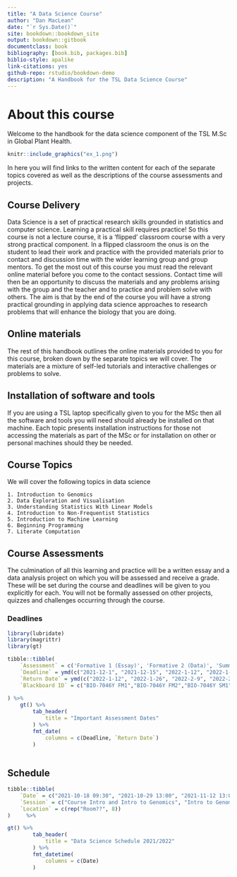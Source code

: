 ```yaml
--- 
title: "A Data Science Course"
author: "Dan MacLean"
date: "`r Sys.Date()`"
site: bookdown::bookdown_site
output: bookdown::gitbook
documentclass: book
bibliography: [book.bib, packages.bib]
biblio-style: apalike
link-citations: yes
github-repo: rstudio/bookdown-demo
description: "A Handbook for the TSL Data Science Course"
---
```


# About this course

Welcome to the handbook for the data science component of the TSL M.Sc in Global Plant Health. 

```r
knitr::include_graphics("ex_1.png")
```


In here you will find links to the written content for each of the separate topics covered as well as the descriptions of the course assessments and projects. 

## Course Delivery

Data Science is a set of practical research skills grounded in statistics and computer science. Learning a practical skill requires practice! So this course is not a lecture course, it is a 'flipped' classroom course with a very strong practical component. In a flipped classroom the onus is on the student to lead their work and practice with the provided materials prior to contact and discussion time with the wider learning group and group mentors. To get the most out of this course you must read the relevant online material before you come to the contact sessions. Contact time will then be an opportunity to discuss the materials and any problems arising with the group and the teacher and to practice and problem solve with others. The aim is that by the end of the course you will have a strong practical grounding in applying data science approaches to research problems that will enhance the biology that you are doing.  

## Online materials

The rest of this handbook outlines the online materials provided to you for this course, broken down by the separate topics we will cover. The materials are a mixture of self-led tutorials and interactive challenges or problems to solve.    

## Installation of software and tools

If you are using a TSL laptop specifically given to you for the MSc then all the software and tools you will need should already be installed on that machine. Each topic presents installation instructions for those not accessing the materials as part of the MSc or for installation on other or personal machines should they be needed. 

## Course Topics

We will cover the following topics in data science

    1. Introduction to Genomics
    2. Data Exploration and Visualisation
    3. Understanding Statistics With Linear Models
    4. Introduction to Non-Frequentist Statistics
    5. Introduction to Machine Learning
    6. Beginning Programming
    7. Literate Computation

## Course Assessments

The culmination of all this learning and practice will be a written essay and a data analysis project on which you will be assessed and receive a grade. These will be set during the course and deadlines will be given to you explicitly for each. You will not be formally assessed on other projects, quizzes and challenges occurring through the course.

### Deadlines

```r
library(lubridate)
library(magrittr)
library(gt)

tibble::tibble(
    `Assessment` = c('Formative 1 (Essay)', 'Formative 2 (Data)', 'Summative 1 (Essay)', 'Summative 2 (Essay)'),
    `Deadline` = ymd(c("2021-12-1", "2021-12-15", "2022-1-12", "2022-1-22")),
    `Return Date` = ymd(c("2022-1-12", "2022-1-26", "2022-2-9", "2022-2-22")),
    `Blackboard ID` = c("BIO-7046Y FM1","BIO-7046Y FM2","BIO-7046Y SM1","BIO-7046Y SM2")
    
) %>% 
    gt() %>% 
        tab_header(
            title = "Important Assessment Dates"
        ) %>% 
        fmt_date(
            columns = c(Deadline, `Return Date`)
        ) 
    

```

## Schedule

```r
tibble::tibble(
    `Date` = c("2021-10-18 09:30", "2021-10-29 13:00", "2021-11-12 13:00", "2021-11-19 13:00", "2021-11-26 13:00", "2021-12-10 13:00", "2022-1-7 13:00", "2022-1-21 13:00" ),
    `Session` = c("Course Intro and Intro to Genomics", "Intro to Genomics and Databases", "Data Exploration and Visualisation", "Understanding Statistics", "Literate Computation", "Beginning Programming", "Non-Frequentist Stats", "Machine Learning"),
    `Location` = c(rep("Room??", 8))
)     %>% 

gt() %>% 
        tab_header(
            title = "Data Science Schedule 2021/2022"
        ) %>% 
        fmt_datetime(
            columns = c(Date)
        ) 

```
